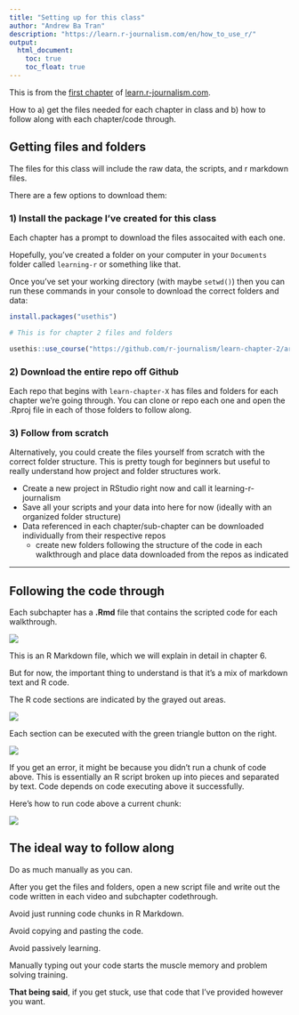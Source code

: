 ```yaml
---
title: "Setting up for this class"
author: "Andrew Ba Tran"
description: "https://learn.r-journalism.com/en/how_to_use_r/"
output:
  html_document:
    toc: true
    toc_float: true
---
```


This is from the [first chapter](http://learn.r-journalism.com/en/how_to_use_r/project_for_class/class-project/) of [learn.r-journalism.com](https://learn.r-journalism.com/).

How to a) get the files needed for each chapter in class and b) how to follow along with each chapter/code through.

## Getting files and folders

The files for this class will include the raw data, the scripts, and r markdown files.

There are a few options to download them:

### 1) Install the package I've created for this class

Each chapter has a prompt to download the files assocaited with each one. 

Hopefully, you've created a folder on your computer in your `Documents` folder called `learning-r` or something like that.

Once you've set your working directory (with maybe `setwd()`) then you can run these commands in your console to download the correct folders and data:

```r
install.packages("usethis")

# This is for chapter 2 files and folders

usethis::use_course("https://github.com/r-journalism/learn-chapter-2/archive/master.zip")

```

### 2) Download the entire repo off Github

Each repo that begins with `learn-chapter-X` has files and folders for each chapter we're going through. You can clone or repo each one and open the .Rproj file in each of those folders to follow along.

### 3) Follow from scratch

Alternatively, you could create the files yourself from scratch with the correct folder structure. This is pretty tough for beginners but useful to really understand how project and folder structures work.

* Create a new project in RStudio right now and call it learning-r-journalism
* Save all your scripts and your data into here for now (ideally with an organized folder structure)
* Data referenced in each chapter/sub-chapter can be downloaded individually from their respective repos 
    * create new folders following the structure of the code in each walkthrough and place data downloaded from the repos as indicated

----

## Following the code through

Each subchapter has a **.Rmd** file that contains the scripted code for each walkthrough.

![](images/rmd_file.png?classes=shadow)

This is an R Markdown file, which we will explain in detail in chapter 6.

But for now, the important thing to understand is that it's a mix of markdown text and R code.

The R code sections are indicated by the grayed out areas.

![](images/r_chunks.png?classes=shadow)

Each section can be executed with the green triangle button on the right.

![](images/run_current_chunk.png?classes=shadow)

If you get an error, it might be because you didn't run a chunk of code above. This is essentially an R script broken up into pieces and separated by text. Code depends on code executing above it successfully.

Here's how to run code above a current chunk:

![](images/run_chunks_above.png?classes=shadow)

## The ideal way to follow along

Do as much manually as you can.

After you get the files and folders, open a new script file and write out the code written in each video and subchapter codethrough.

Avoid just running code chunks in R Markdown.

Avoid copying and pasting the code.

Avoid passively learning.

Manually typing out your code starts the muscle memory and problem solving training.

**That being said**, if you get stuck, use that code that I've provided however you want.

